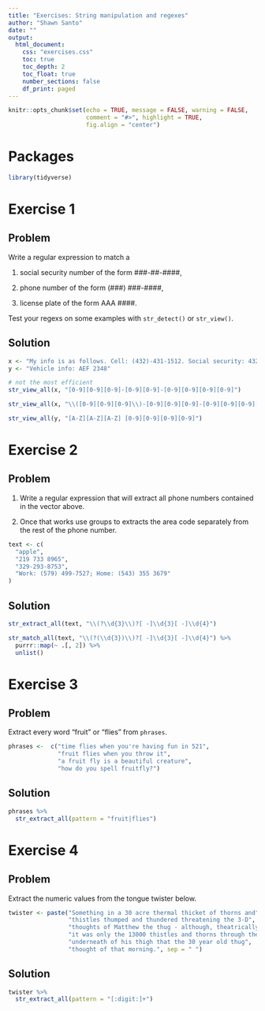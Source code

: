 ```yaml
---
title: "Exercises: String manipulation and regexes"
author: "Shawn Santo"
date: ""
output: 
  html_document:
    css: "exercises.css"
    toc: true
    toc_depth: 2
    toc_float: true
    number_sections: false
    df_print: paged
---
```


```r
knitr::opts_chunk$set(echo = TRUE, message = FALSE, warning = FALSE,
                      comment = "#>", highlight = TRUE,
                      fig.align = "center")
```

# Packages

```r
library(tidyverse)
```

# Exercise 1 {.tabset .tabset-fade .tabset-pills}

## Problem

Write a regular expression to match a

1. social security number of the form ###-##-####,

2. phone number of the form (###) ###-####,

3. license plate of the form AAA ####.

Test your regexs on some examples with `str_detect()` or `str_view()`.

## Solution

```r
x <- "My info is as follows. Cell: (432)-431-1512. Social security: 432-11-1990"
y <- "Vehicle info: AEF 2348"

# not the most efficient
str_view_all(x, "[0-9][0-9][0-9]-[0-9][0-9]-[0-9][0-9][0-9][0-9]")

str_view_all(x, "\\([0-9][0-9][0-9]\\)-[0-9][0-9][0-9]-[0-9][0-9][0-9][0-9]")

str_view_all(y, "[A-Z][A-Z][A-Z] [0-9][0-9][0-9][0-9]")
```

# Exercise 2 {.tabset .tabset-fade .tabset-pills}

## Problem

1. Write a regular expression that will extract all phone numbers contained 
   in the vector above.

2. Once that works use groups to extracts the area code separately from the rest
   of the phone number.

```r
text <- c(
  "apple", 
  "219 733 8965", 
  "329-293-8753",
  "Work: (579) 499-7527; Home: (543) 355 3679"
)
```

## Solution

```r
str_extract_all(text, "\\(?\\d{3}\\)?[ -]\\d{3}[ -]\\d{4}")

str_match_all(text, "\\(?(\\d{3})\\)?[ -]\\d{3}[ -]\\d{4}") %>% 
  purrr::map(~ .[, 2]) %>% 
  unlist()
```

# Exercise 3 {.tabset .tabset-fade .tabset-pills}

## Problem

Extract every word "fruit" or "flies" from `phrases`.

```r
phrases <-  c("time flies when you're having fun in 521",
              "fruit flies when you throw it",
              "a fruit fly is a beautiful creature",
              "how do you spell fruitfly?")
```

## Solution

```r
phrases %>% 
  str_extract_all(pattern = "fruit|flies")
```

# Exercise 4 {.tabset .tabset-fade .tabset-pills}

## Problem

Extract the numeric values from the tongue twister below.

```r
twister <- paste("Something in a 30 acre thermal thicket of thorns and",
                 "thistles thumped and thundered threatening the 3-D",
                 "thoughts of Matthew the thug - although, theatrically,",
                 "it was only the 13000 thistles and thorns through the",
                 "underneath of his thigh that the 30 year old thug",
                 "thought of that morning.", sep = " ")
```

## Solution

```r
twister %>% 
  str_extract_all(pattern = "[:digit:]+")
```